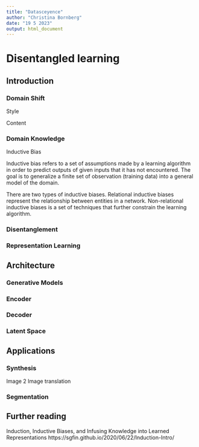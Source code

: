 ```yaml
---
title: "Datasceyence"
author: "Christina Bornberg"
date: "19 5 2023"
output: html_document
---
```


# Disentangled learning

## Introduction

### Domain Shift

Style

Content



### Domain Knowledge

Inductive Bias

Inductive bias refers to a set of assumptions made by a learning algorithm in order to predict outputs of given inputs that it has not encountered. The goal is to generalize a finite set of observation (training data) into a general model of the domain. 

There are two types of inductive biases. Relational inductive biases represent the relationship between entities in a network. Non-relational inductive biases is a set of techniques that further constrain the learning algorithm.



<!-- We can categorize inductive biases into two different groups called relational and non-relational. The former represents the relationship between entities in the network, while the latter is a set of techniques that further constrain the learning algorithm. -->


<!-- Without a bias of that kind, induction would not be possible, since the observations can normally be generalized in many ways. Treating all these possibilities in equally, i.e., without any bias in the sense of a preference for specific types of generalization (reflecting background knowledge about the target function to be learned), predictions for new situations could not be made. -->




### Disentanglement


### Representation Learning




## Architecture

### Generative Models

### Encoder

### Decoder

### Latent Space


## Applications

### Synthesis

Image 2 Image translation   

### Segmentation


## Further reading

Induction, Inductive Biases, and Infusing Knowledge into Learned Representations
https://sgfin.github.io/2020/06/22/Induction-Intro/